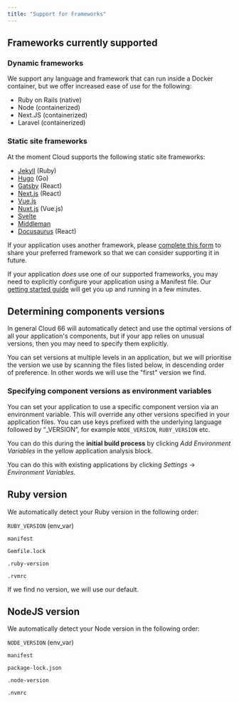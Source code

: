 ```yaml
---
title: "Support for Frameworks"
---
```


## Frameworks currently supported

### Dynamic frameworks

We support any language and framework that can run inside a Docker container, but we offer increased ease of use for the following:

* Ruby on Rails (native)
* Node (containerized)
* Next.JS (containerized)
* Laravel (containerized)

### Static site frameworks

At the moment Cloud supports the following static site frameworks: 

- [Jekyll](https://jekyllrb.com/) (Ruby)
- [Hugo](https://gohugo.io/) (Go)
- [Gatsby](https://www.gatsbyjs.com/) (React)
- [Next.js](https://nextjs.org/) (React)
- [Vue.js](https://vuejs.org/)
- [Nuxt.js](https://nuxtjs.org/) (Vue.js)
- [Svelte](https://svelte.dev/)
- [Middleman](https://middlemanapp.com/)
- [Docusaurus](https://docusaurus.io/) (React)

If your application uses another framework, please [complete this form](https://cloud66.typeform.com/to/Q7Q2kDSk) to share your preferred framework so that we can consider supporting it in future. 

If your application *does* use one of our supported frameworks, you may need to explicitly configure your application using a Manifest file. Our [getting started guide](/:product/:version?/manifest/what-is-a-manifest-file/) will get you up and running in a few minutes.

## Determining components versions

In general Cloud 66 will automatically detect and use the optimal versions of all your application's components, but if your app relies on unusual versions, then you may need to specify them explicitly. 

You can set versions at multiple levels in an application, but we will prioritise the version we use by scanning the files listed below, in descending order of preference. In other words we will use the "first" version we find.

### Specifying component versions as environment variables

You can set your application to use a specific component version via an environment variable. This will override any other versions specified in your application files. You can use keys prefixed with the underlying language followed by “_VERSION”, for example `NODE_VERSION`, `RUBY_VERSION` etc.

You can do this during the **initial build process** by clicking *Add Environment Variables* in the yellow application analysis block. 

You can do this with existing applications by clicking *Settings* → *Environment Variables.*

## Ruby version

We automatically detect your Ruby version in the following order:

`RUBY_VERSION` (env_var)

`manifest`

`Gemfile.lock`

`.ruby-version`

`.rvmrc`

If we find no version, we will use our default. 

## NodeJS version

We automatically detect your Node version in the following order:

`NODE_VERSION` (env_var)

`manifest`

`package-lock.json`

`.node-version`

`.nvmrc`